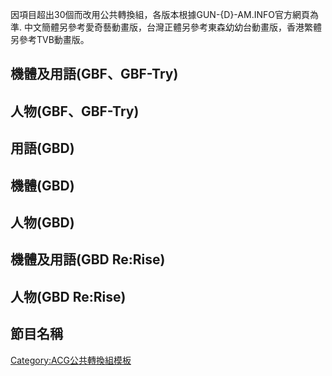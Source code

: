 {{CGroupH|name=GBF|desc=[[GUNDAM創戰者]]、[[GUNDAM創戰者TRY]]、[[GUNDAM創戰潛行者]]}}
<noinclude>
因項目超出30個而改用公共轉換組，各版本根據GUN-{D}-AM.INFO官方網頁為準. 中文簡體另參考愛奇藝動畫版，台灣正體另參考東森幼幼台動畫版，香港繁體另參考TVB動畫版。
[[Category:ACG公共轉換組模板]]

==機體及用語(GBF、GBF-Try)==
</noinclude>
{{CItem|zh:GUNDAM; zh-cn:敢达; zh-tw:鋼彈; zh-hk:高達;|desc=轉換說明|original=}}
{{CItem|zh-tw:鋼普拉; zh-hk:高達模型; zh-cn:敢达模型;|desc=轉換說明|original=}}
{{CItem|zh-cn:创制强袭; zh-tw:製作攻擊; zh-hk:創建突擊;|desc=轉換說明|original=}}
{{CItem|zh:創戰; zh-cn:创战; zh-tw:創鬥; zh-hk:創戰;|desc=轉換說明|original=}}
{{CItem|zh:创制; zh-cn:创制敢达; zh-tw:製作鋼彈; zh-hk:創建高達;|desc=轉換說明|original=}}
{{CItem|zh:创制; zh-cn:创制铁拳; zh-tw:製作鐵拳; zh-hk:創建鐵拳;|desc=轉換說明|original=}}
{{CItem|zh-cn:创制者; zh-tw:製作家; zh-hk:製作人;|desc=轉換說明|original=}}
{{CItem|zh-cn:强袭; zh-tw:攻擊; zh-hk:突擊;|desc=轉換說明|original=}}
{{CItem|zh-cn:星际创战强袭; zh-tw:星際製作攻擊; zh-hk:星創突擊;|desc=轉換說明|original=}}
{{CItem|zh-cn:创制推进器; zh-tw:製作推進器; zh-hk:創建推進器;|desc=轉換說明|original=}}
{{CItem|zh-cn:惊异; zh-tw:驚異; zh-hk:超卓;|desc=轉換說明|original=}}
{{CItem|zh-cn:暗物质; zh-tw:黑暗物質; zh-hk:闇黑;|desc=轉換說明|original=}}
{{CItem|zh-cn:暗物质敢达能天使; zh-tw:黑暗物質型能天使鋼彈; zh-hk:闇黑高達艾斯亞;|desc=轉換說明|original=}}
{{CItem|zh-cn:亚毕戈拜因; zh-tw:亞畢戈拜因; zh-hk:亞比哥魯巴安;|desc=轉換說明|original=}}
{{CItem|zh-cn:熊霸; zh-tw:熊亞凱; zh-hk:熊霸;|desc=轉換說明|original=}}
{{CItem|zh-cn:战国异端顽太无; zh-tw:戰國異端頑駄無; zh-hk:戰國迷惘高達;|desc=轉換說明|original=}}
{{CItem|zh-cn:京宝梵; zh-tw:肯普法; zh-hk:京寶梵;|desc=轉換說明|original=}}
{{CItem|zh-cn:R强人; zh-tw:R吉昂; zh-hk:R強強;|desc=轉換說明|original=}}
{{CItem|zh-cn:沃顿; zh-tw:渥頓; zh-hk:沃多姆;|desc=轉換說明|original=}}
{{CItem|zh-cn:敢达F91幻象; zh-tw:鋼彈F91幻象型; zh-hk:高達F91幻象;|desc=轉換說明|original=}}
{{CItem|zh-cn:吉翁号; zh-tw:吉翁克; zh-hk:自護號;|desc=轉換說明|original=}}
{{CItem|zh-cn:蝶影; zh-tw:花蝶; zh-hk:蝶影;|desc=轉換說明|original=}}
{{CItem|zh-cn:卡碧尼; zh-tw:丘貝雷; zh-hk:卡碧尼;|original=}}
{{CItem|zh-cn:杰刚; zh-tw:傑鋼; zh-hk:積根;|original=}}
{{CItem|zh-cn:凤凰飞翼敢达; zh-tw:鳳凰飛翼鋼彈; zh-hk:鳳凰飛翼高達;|desc=轉換說明|original=}}
{{CItem|zh-cn:新生凤凰敢达; zh-tw:重生鳳凰鋼彈; zh-hk:新生鳳凰高達;|desc=轉換說明|original=}}
{{CItem|zh-cn:敢达X魔王; zh-tw:魔王X鋼彈; zh-hk:高達X魔王;|desc=轉換說明|original=}}
{{CItem|zh-cn:魔王骷髅敢达; zh-tw:魔王骷髏鋼彈; zh-hk:海盜高達魔王;|desc=轉換說明|original=}}
{{CItem|zh-cn:淑女沙扎比; zh-tw:沙薩比小姐; zh-hk:淑女沙煞比;|desc=轉換說明|original=}}
{{CItem|zh-cn:指挥官敢达; zh-tw:指揮官鋼彈; zh-hk:司令高達;|desc=轉換說明|original=}}
{{CItem|zh-cn:莫古; zh-tw:蒙克; zh-hk:穆古;|desc=轉換說明|original=}}
{{CItem|zh:神GUNDAM;zh-hans:神高达;zh-hk:神高達;zh-tw:神威鋼彈;|original=ゴッドガンダム}}
{{CItem|zh:神威GUNDAM;zh-hans:神高达;zh-hk:神高達;zh-tw:神威鋼彈;|original=ゴッドガンダム}}
{{CItem|zh-cn:创制燃焰敢达; zh-tw:製作燃燒鋼彈; zh-hk:創建爆熱高達;|desc=轉換說明|original=}}
{{CItem|zh-cn:TRY燃焰敢达; zh-tw:TRY燃燒鋼彈; zh-hk:TRY爆熱高達;|desc=轉換說明|original=}}
{{CItem|zh-cn:神木燃焰敢达; zh-tw:神木燃燒鋼彈; zh-hk:神木爆熱高達;|desc=轉換說明|original=}}
{{CItem|zh-cn:凯旋高达; zh-tw:致勝鋼彈; zh-hk:必勝高達;|desc=轉換說明|original=}}
{{CItem|zh-cn:凯旋光束; zh-tw:致勝光束; zh-hk:必勝鐳射;|desc=轉換說明|original=}}
{{CItem|zh-cn:凯旋铁拳; zh-tw:致勝鐵拳; zh-hk:必勝鐵拳;|desc=轉換說明|original=}}
{{CItem|zh-cn:凯旋发射器; zh-tw:致勝砲; zh-hk:必勝大砲;|desc=轉換說明|original=}}
{{CItem|zh-cn:闪电; zh-tw:電光; zh-hk:電光;|desc=轉換說明|original=}}
{{CItem|zh-cn:強化吉姆卡迪甘; zh-tw:重裝高出力型吉姆; zh-hk:力量型吉姆卡迪根;|desc=轉換說明|original=}}
{{CItem|zh-cn:干扰者; zh-tw:入侵型; zh-hk:侵入者;|desc=轉換說明|original=}}
{{CItem|zh-cn:歼灭者; zh-tw:處決型; zh-hk:殲滅者;|desc=轉換說明|original=}}
{{CItem|zh-cn:幻影幽灵; zh-tw:幻影幽靈型; zh-hk:幻影幽靈;|desc=轉換說明|original=}}
{{CItem|zh-cn:高莫古; zh-tw:高性能蒙克; zh-hk:高穆古;|desc=轉換說明|original=}}
{{CItem|zh-cn:惊异敢达红战士; zh-tw:驚異紅戰士鋼彈; zh-hk:超卓高達紅戰士;|desc=轉換說明|original=}}
{{CItem|zh-cn:初始敢达; zh-tw:起始鋼彈; zh-hk:初始高達;|desc=轉換說明|original=}}
{{CItem|zh-tw:村雨; zh-hk:姆拉沙美; zh-cn:村雨;|desc=轉換說明|original=}}
{{CItem|zh-tw:凶兆鋼彈; zh-hk:異兆高達; zh-cn:惡兆敢達;|desc=轉換說明|original=}}
{{CItem|zh-tw:狙擊龍殺手; zh-hk:重擊霸·龍·基拿; zh-cn:史耐霸德拉戈吉拉;|desc=轉換說明|original=}}
{{CItem|zh-tw:狙獵鋼彈; zh-hk:重擊霸高達; zh-cn:史耐霸敢达;|desc=轉換說明|original=}}
{{CItem|zh-tw:龍爪鋼彈; zh-hk:龍拉格高達; zh-cn:龙拉格敢达;|desc=轉換說明|original=}}
{{CItem|zh-tw:殺手加農鋼彈; zh-hk:基拿加農高達; zh-cn:吉拉卡农敢达;|desc=轉換說明|original=}}
{{CItem|zh-tw:月狼薩克; zh-hk:渣古瑪納加姆; zh-cn:猎犬渣古;|desc=轉換說明|original=}}
{{CItem|zh-tw:巨豪薩克; zh-hk:渣古亞爾伏第; zh-cn:巨人渣古;|desc=轉換說明|original=}}
{{CItem|zh-tw:海魔薩克; zh-hk:渣古克拉肯; zh-cn:海兽渣古;|desc=轉換說明|original=}}
{{CItem|zh-tw:瞬變; zh-hk:瞬息; zh-cn:瞬变;|desc=轉換說明|original=}}
{{CItem|zh-tw:TRYON 3鋼彈; zh-hk:高達TRYON 3; zh-cn:敢达泰伦3;|desc=轉換說明|original=}}
{{CItem|zh-tw:阻絕; zh-hk:斷絕; zh-cn:绝斥;|desc=轉換說明|original=}}
{{CItem|zh-tw:豹式鋼彈達文西; zh-hk:斑豹達文西高達; zh-cn:斑豹达芬奇敢达;|desc=轉換說明|original=}}
{{CItem|zh-tw:星際光束步槍; zh-hk:星創鐳射步槍; zh-cn:星际粒子束步枪;|desc=轉換說明|original=}}
{{CItem|zh-tw:星際光束加農砲; zh-hk:星創鐳射加農砲; zh-cn:星际粒子束加农炮;|desc=轉換說明|original=}}
<noinclude>

==人物(GBF、GBF-Try)==
</noinclude>
{{CItem|zh-cn:伊织诚; zh-tw:伊織誠; zh-hk:伊織政;|desc=轉換說明|original=}}
{{CItem|zh-cn:诚; zh-tw:誠; zh-hk:政;|desc=轉換說明|original=}}
{{CItem|zh-cn:岭司; zh-tw:嶺司; zh-hk:澪司;|desc=轉換說明|original=}}
{{CItem|zh-cn:千奈; zh-tw:千奈; zh-hk:智奈;|desc=轉換說明|original=}}
{{CItem|zh-cn:矢坂; zh-tw:矢坂; zh-hk:八坂;|desc=轉換說明|original=}}
{{CItem|zh-cn:真生; zh-tw:真生; zh-hk:真央;|desc=轉換說明|original=}}
{{CItem|zh-cn:利卡德; zh-tw:利卡德; zh-hk:列卡度;|desc=轉換說明|original=}}
{{CItem|zh-cn:费里尼; zh-tw:費里尼; zh-hk:費寧尼;|desc=轉換說明|original=}}
{{CItem|zh-cn:凛子; zh-tw:凜子; zh-hk:倫子;|desc=轉換說明|original=}}
{{CItem|zh-cn:伊织毅; zh-tw:伊織毅; zh-hk:伊織健志;|desc=轉換說明|original=}}
{{CItem|zh-tw:拉爾先生; zh-hk:賴先生; zh-cn:拉尔先生;|desc=轉換說明|original=}}
{{CItem|zh-cn:佐崎; zh-tw:佐崎; zh-hk:佐佐木;|desc=轉換說明|original=}}
{{CItem|zh-cn:琪拉拉; zh-tw:琪拉拉; zh-hk:KIRARA;|desc=轉換說明|original=}}
{{CItem|zh-cn:美星; zh-tw:美星; zh-hk:彌星;|desc=轉換說明|original=}}
{{CItem|zh-cn:艾拉; zh-tw:艾拉; zh-hk:雅娜;|desc=轉換說明|original=}}
{{CItem|zh-cn:尤基艾宁; zh-tw:尤基艾寧; zh-hk:尤洛基艾寧;|desc=轉換說明|original=}}
{{CItem|zh-cn:尼尔斯; zh-tw:尼爾斯; zh-hk:尼路士;|desc=轉換說明|original=}}
{{CItem|zh-cn:葛雷寇; zh-tw:葛雷寇; zh-hk:古利哥;|desc=轉換說明|original=}}
{{CItem|zh-cn:罗根; zh-tw:羅根; zh-hk:勞根;|desc=轉換說明|original=}}
{{CItem|zh-cn:高文; zh-tw:高文; zh-hk:加雲;|desc=轉換說明|original=}}
{{CItem|zh-cn:奈恩; zh-tw:奈恩; zh-hk:拿恩;|desc=轉換說明|original=}}
{{CItem|zh-cn:矢岛; zh-tw:矢島; zh-hk:谷島;|desc=轉換說明|original=}}
{{CItem|zh-cn:凯洛琳; zh-tw:凱洛琳; zh-hk:卡露拉;|desc=轉換說明|original=}}
{{CItem|zh-cn:贝克; zh-tw:貝克; zh-hk:貝嘉;|desc=轉換說明|original=}}
{{CItem|zh-cn:鲁望; zh-tw:魯望; zh-hk:盧宏;|desc=轉換說明|original=}}
{{CItem|zh-cn:达拉腊; zh-tw:達拉臘; zh-hk:達拉拿;|desc=轉換說明|original=}}
{{CItem|zh-cn:雷纳多; zh-tw:雷納多; zh-hk:利拿杜;|desc=轉換說明|original=}}
{{CItem|zh-cn:马里奥; zh-tw:馬利歐; zh-hk:馬尼奧;|desc=轉換說明|original=}}
{{CItem|zh-cn:祖里奥; zh-tw:胡立歐; zh-hk:祖尼奧;|desc=轉換說明|original=}}
{{CItem|zh-cn:莱纳; zh-tw:萊納; zh-hk:雷拿;|desc=轉換說明|original=}}
{{CItem|zh-cn:裘玛; zh-tw:裘瑪; zh-hk:索馬;|desc=轉換說明|original=}}
{{CItem|zh-tw:朱利安; zh-hk:祖利安; zh-cn:朱利安;|desc=轉換說明|original=}}
{{CItem|zh-tw:馬肯吉; zh-hk:麥肯齊; zh-cn:馬肯吉;|desc=轉換說明|original=}}
{{CItem|zh-cn:神木世海; zh-tw:神木世界; zh-hk:神木世界;|desc=轉換說明|original=}}
{{CItem|1=世海=> zh-tw:世界;世海=> zh-hk:世界;|desc=轉換說明|original=}}
{{CItem|zh-cn:佑马; zh-tw:祐馬; zh-hk:友馬;|desc=轉換說明|original=}}
{{CItem|zh-tw:高坂祐馬; zh-hk:高坂友馬; zh-cn:高坂佑马;|desc=轉換說明|original=}}
{{CItem|zh-tw:佐野啟子; zh-hk:佐野惠子; zh-cn:佐野启子;|desc=轉換說明|original=}}
{{CItem|zh-tw:阪井湊; zh-hk:阪井港; zh-cn:阪井湊;|desc=轉換說明|original=}}
{{CItem|zh-tw:飯綱守; zh-hk:飯綱衛; zh-cn:饭纲守;|desc=轉換說明|original=}}
{{CItem|zh-tw:坂下夜未; zh-hk:阪下豫美; zh-cn:坂下夜未;|desc=轉換說明|original=}}
{{CItem|zh-tw:夜未; zh-hk:豫美; zh-cn:夜未;|desc=轉換說明|original=}}
{{CItem|zh-tw:神速史雷格; zh-hk:神速史立加; zh-cn:神速史雷格;|desc=轉換說明|original=}}
{{CItem|zh-tw:威弗里德; zh-hk:韋福里德; zh-cn:威弗里德;|desc=轉換說明|original=}}
{{CItem|zh-tw:狩真啟; zh-hk:狩真桂; zh-cn:狩桂启;|desc=轉換說明|original=}}
{{CItem|zh-tw:西亞; zh-hk:詩雅; zh-cn:西亚;|desc=轉換說明|original=}}
{{CItem|zh-tw:盧卡斯; zh-hk:魯卡斯; zh-cn:卢卡斯;|desc=轉換說明|original=}}
{{CItem|zh-tw:涅墨西斯; zh-hk:尼莫西斯; zh-cn:涅墨西斯;|desc=轉換說明|original=}}
{{CItem|zh-tw:宮河; zh-hk:宮賀; zh-cn:宫贺;|desc=轉換說明|original=}}
{{CItem|zh-tw:多門·火州; zh-hk:杜門·卡遜; zh-cn:多蒙·卡修;|desc=轉換說明|original=}}
<noinclude>

==用語(GBD)==
</noinclude>
{{CItem|zh-cn:高达模型联网对战; zh-tw:鋼彈模型連線對戰; zh-hk:高達模型對戰Online;|desc=轉換說明|original=}}
{{CItem|zh-cn:潜行者; zh-tw:潛網者; zh-hk:潛行者;|desc=轉換說明|original=}}
{{CItem|zh-cn:大潜行者; zh-tw:潛霸團; zh-hk:潛行聯黨;|desc=轉換說明|original=}}
{{CItem|zh-cn:志愿者联盟; zh-tw:抗霸聯盟; zh-hk:義士聯盟;|desc=轉換說明|original=有志連合}}
{{CItem|zh-cn:旗舰机; zh-tw:旗機; zh-hk:旗艦機;|desc=轉換說明|original=}}
{{CItem|zh-cn:高达基地; zh-tw:鋼彈基地; zh-hk:The Gundam Base;|desc=轉換說明|original=}}
{{CItem|zh-cn:阿瓦隆; zh-tw:阿瓦隆; zh-hk:AVALON;|desc=轉換說明|original=}}
{{CItem|zh-cn:狱炎食人魔; zh-tw:獄炎食人魔; zh-hk:獄炎之巨魔;|desc=轉換說明|original=}}
{{CItem|zh-cn:埃斯坦西亚; zh-tw:愛塔尼亞; zh-hk:愛士達尼亞;|desc=轉換說明|original=}}
{{CItem|zh-cn:战队; zh-tw:部隊; zh-hk:部隊;|desc=轉換說明|original=}}
{{CItem|zh-cn:战队巢穴; zh-tw:部隊據點; zh-hk:部隊營;|desc=轉換說明|original=}}
{{CItem|zh-cn:夏诺瓦; zh-tw:黑貓; zh-hk:黑貓團;|desc=轉換說明|original=ル・シャノワール}}
{{CItem|zh-cn:斯慕格; zh-tw:靈鳥; zh-hk:斯慕格;|desc=轉換說明|original=シームルグ}}
{{CItem|zh-cn:EX圣剑; zh-tw:EX王者之劍; zh-hk:EX聖劍;|desc=轉換說明|original=EXカリバー}}
{{CItem|zh-cn:镜子任务; zh-tw:鏡子任務; zh-hk:鏡任務;|desc=轉換說明|original=ミラーミッション}}
{{CItem|zh-cn:创制币; zh-tw:創鬥幣; zh-hk:創建幣;|desc=轉換說明|original=ビルドコイン}}
{{CItem|zh-cn:创制贴纸; zh-tw:創鬥貼紙; zh-hk:創建貼紙;|desc=轉換說明|original=ビルドデカール}}
{{CItem|zh-cn:莲花挑战; zh-tw:蓮花挑戰; zh-hk:路達斯挑戰;|desc=轉換說明|original=ロータス・チャレンジ}}
{{CItem|zh-cn:行星覆膜; zh-tw:行星覆膜; zh-hk:PLA-NET塗層;|desc=轉換說明|original=プラネットコーティング}}
{{CItem|zh-cn:FX爆破; zh-tw:FX爆破; zh-hk:FX-Plosion;|desc=轉換說明|original=FXプロージョン}}
{{CItem|zh-cn:FX爆發; zh-tw:FX爆發; zh-hk:FX-Plosion;|desc=轉換說明|original=FXプロージョン}}
{{CItem|zh-cn:高出力MEGA加农炮; zh-tw:高出力MEGA加農砲; zh-hk:高出力米加砲;|desc=轉換說明|original=ハイメガキャノン}}
{{CItem|zh-cn:高出力MEGA加农炮; zh-tw:高能量MEGA加農砲; zh-hk:高出力米加砲;|desc=轉換說明|original=ハイメガキャノン}}
{{CItem|zh-hans:爆热神掌;zh-hk:爆熱神掌;zh-tw:爆熱神威掌;|original=爆熱ゴッドフィンガー}}
<noinclude>

==機體(GBD)==
</noinclude>
{{CItem|zh-cn:高达00潜行者; zh-tw:潛網型00鋼彈; zh-hk:高達00潛行者;|desc=轉換說明|original=ガンダムダブルオーダイバー}}
{{CItem|zh-cn:高达00潜行者王牌; zh-tw:王牌潛網型00鋼彈; zh-hk:高達00潛行者ACE;|desc=轉換說明|original=ガンダムダブルオーダイバーエース}}
{{CItem|zh-cn:潜行者王牌装备; zh-tw:王牌潛網組件; zh-hk:潛行者ACE組件;|desc=轉換說明|original=ダイバーエースユニット}}
{{CItem|zh-cn:GN潜行剑; zh-tw:GN潛網劍; zh-hk:GN潛行劍;|desc=轉換說明|original=GNダイバーソード}}
{{CItem|zh-cn:高达AGE II 玛格南; zh-tw:重火力型鋼彈AGE II; zh-hk:高達AGE II 麥林型;|desc=轉換說明|original=ガンダムAGEⅡマグナム}}
{{CItem|zh-cn:玛格南; zh-tw:重火力型; zh-hk:麥林型;|desc=轉換說明|original=マグナム}}
{{CItem|zh-cn:高达AGE II 玛格南SV型; zh-tw:重火力型鋼彈AGE II SV模式; zh-hk:高達AGE II 麥林SV型;|desc=轉換說明|original=ガンダムAGEⅡマグナム}}
{{CItem|zh-cn:GM III光束大师; zh-tw:光束大師吉姆III; zh-hk:吉姆III鐳射大師;|desc=轉換說明|original=ジムⅢビームマスター}}
{{CItem|zh-cn:小精灵步枪; zh-tw:百變步槍; zh-hk:變換步槍;|desc=轉換說明|original=チェンジリングライフル}}
{{CItem|zh-cn:桃桃卡布尔; zh-tw:小桃卡布爾; zh-hk:桃桃卡布爾;|desc=轉換說明|original=モモカプル}}
{{CItem|zh-cn:红色贝雷帽格里摩亚; zh-tw:紅扁帽格利摩亞; zh-hk:格里摩亞紅帽子;|desc=轉換說明|original=グリモアレッドベレー}}
{{CItem|zh-cn:格里摩亚; zh-tw:格利摩亞; zh-hk:格里摩亞;|desc=轉換說明|original=グリモア}}
{{CItem|zh-cn:红色贝雷帽; zh-tw:紅扁帽; zh-hk:紅帽子;|desc=轉換說明|original=レッドベレー}}
{{CItem|zh-cn:炽天使高达舍赫拉查德; zh-tw:賢妃型熾天使鋼彈; zh-hk:舒拉華高達·山魯佐德;|desc=轉換說明|original=セラヴィ―ガンダムシェヘラザード}}
{{CItem|zh-cn:炽天使高达; zh-tw:熾天使鋼彈; zh-hk:舒拉華高達;|desc=轉換說明|original=セラヴィ―ガンダム}}
{{CItem|zh-cn:舍赫拉查德; zh-tw:賢妃型; zh-hk:山魯佐德;|desc=轉換說明|original=シェヘラザード}}
{{CItem|zh-cn:加尔巴迪重鍛型; zh-tw:重鍛型卡爾巴迪; zh-hk:哥邦迪重鍛型;|desc=轉換說明|original=ガルバルディリベイク}}
{{CItem|zh-cn:激炎双头龙高达; zh-tw:激炎型雙頭龍鋼彈; zh-hk:高達激炎雙頭龍;|desc=轉換說明|original=ガンダムジイーエンアルトロン}}
{{CItem|zh-cn:食人魔GN-X; zh-tw:食人魔刃-X; zh-hk:巨魔GN-X;|desc=轉換說明|original=オーガ刃-X}}
{{CItem|zh-cn:里欧NPD; zh-tw:NPD里歐; zh-hk:力傲NPD;|desc=轉換說明|original=リーオーNPD}}
{{CItem|zh-cn:煌·吉拉卡; zh-tw:煌·基拉格; zh-hk:煌·基拉加;|desc=轉換說明|original=煌・ギラーガ}}
{{CItem|zh-cn:多特雷斯; zh-tw:德特雷斯; zh-hk:多托列斯;|desc=轉換說明|original=ドートレス}}
{{CItem|zh-cn:乍得多加索隆; zh-tw:亞克托·德卡荊棘型; zh-hk:乍德·德卡·棘;|desc=轉換說明|original=ヤクトドーガソーン}}
{{CItem|zh-cn:里格夏柯凶; zh-tw:里格·夏柯凶; zh-hk:利古察高·凶;|desc=轉換說明|original=リグシャッコー凶}}
{{CItem|zh-cn:马格纳克希那霸尔; zh-tw:馬格亞納克辰砂型; zh-hk:馬格納克·硃砂;|desc=轉換說明|original=マグアナックシナバー}}
{{CItem|zh-cn:爱幻影高达; zh-tw:愛情幻影鋼彈; zh-hk:高達愛之幻影;|desc=轉換說明|original=ガンダムラヴファントム}}
{{CItem|zh-cn:无名异端高达; zh-tw:無名異端鋼彈; zh-hk:迷惘高達·無名;|desc=轉換說明|original=ガンダムアストレイ・ノーネイム}}
{{CItem|zh-cn:潜水大炮; zh-tw:潛水大砲; zh-hk:潛水大砲;|desc=轉換說明|original=ガンダイバー}}
{{CItem|zh-cn:高达00天翔型; zh-tw:天翔型00鋼彈; zh-hk:高達00 SKY;|desc=轉換說明|original=ガンダムダブルオースカイ}}
{{CItem|zh-cn:杰钢轰击大师; zh-tw:轟擊大師傑鋼; zh-hk:積根爆擊大師;|desc=轉換說明|original=ジェガンブラストマスター}}
{{CItem|zh-cn:GBN-防卫骨架; zh-tw:GBN-防護骨架; zh-hk:GBN-守衛機;|desc=轉換說明|original=GBN-ガードフレーム}}
{{CItem|zh-cn:GBN-基础高达; zh-tw:GBN-基礎鋼彈; zh-hk:GBN-基地高達;|desc=轉換說明|original=GBN-ベースガンダム}}
<noinclude>

==人物(GBD)==
</noinclude>
{{CItem|zh-cn:勇夫; zh-tw:勇夫; zh-hk:幸男;|desc=轉換說明|original=ユキオ}}
{{CItem|zh-cn:小勇; zh-tw:小勇; zh-hk:小幸;|desc=轉換說明|original=ユッキー}}
{{CItem|zh-cn:桃桃; zh-tw:小桃; zh-hk:桃桃;|desc=轉換說明|original=モモ}}
{{CItem|zh-cn:多杰; zh-tw:多吉; zh-hk:道治;|desc=轉換說明|original=ドージ}}
{{CItem|zh-cn:食人魔; zh-tw:食人魔; zh-hk:巨魔;|desc=轉換說明|original=オーガ}}
{{CItem|zh-cn:艾米莉亚; zh-tw:艾蜜莉雅; zh-hk:愛美利亞;|desc=轉換說明|original=エミリア}}
{{CItem|zh-cn:库尔特; zh-tw:庫特; zh-hk:古特;|desc=轉換說明|original=クルト}}
{{CItem|zh-cn:杰克; zh-tw:傑克; zh-hk:積克;|desc=轉換說明|original=ジャック}}
{{CItem|zh-cn:沙赫里亚尔; zh-tw:夏赫亞; zh-hk:山魯亞爾;|desc=轉換說明|original=シャフリヤール}}
{{CItem|zh-cn:尚普尔; zh-tw:尚布爾; zh-hk:尚普爾;|desc=轉換說明|original=シャンブル}}
{{CItem|zh-cn:尚普尔; zh-tw:尚波; zh-hk:尚普爾;|desc=轉換說明|original=シャンブル}}
{{CItem|zh-cn:樁; zh-tw:樁; zh-hk:山茶;|desc=轉換說明|original=ツバキ}}
{{CItem|zh-cn:欧巴洛; zh-tw:歐巴羅; zh-hk:奧波羅;|desc=轉換說明|original=オボロ}}
{{CItem|zh-cn:纳兹; zh-tw:拿茲; zh-hk:拿茲;|desc=轉換說明|original=ナッツ}}
{{CItem|zh-cn:柴司; zh-tw:柴司; zh-hk:司馬司;|desc=轉換說明|original=シバ・ツカサ}}
{{CItem|zh-cn:劳伦斯; zh-tw:勞倫斯; zh-hk:羅倫斯;|desc=轉換說明|original=ローレンス}}
{{CItem|zh-cn:游戏大师; zh-tw:遊戲管理員; zh-hk:遊戲管理員;|desc=轉換說明|original=ゲームマスター}}
{{CItem|zh-cn:史黛亚; zh-tw:史黛亞; zh-hk:史汀亞;|desc=轉換說明|original=ステア}}
{{CItem|zh-cn:卡娜妮; zh-tw:卡娜莉; zh-hk:卡娜蓮;|desc=轉換說明|original=カナリ}}
{{CItem|zh-cn:納斯塔西婭; zh-tw:納斯塔西婭; zh-hk:娜塔莎;|desc=轉換說明|original=ナスターシャ}}
{{CItem|zh-cn:大神浩太郎; zh-tw:大神浩太郎; zh-hk:大神虎太郎;|desc=轉換說明|original=オオガミ・コタロー}}
{{CItem|zh-cn:路克; zh-tw:盧克; zh-hk:路克;|desc=轉換說明|original=リュック}}
{{CItem|zh-cn:阿尔及尔; zh-tw:阿格; zh-hk:阿爾格;|desc=轉換說明|original=アルジェ}}
{{CItem|zh-cn:多莉; zh-tw:托莉; zh-hk:托莉;|desc=轉換說明|original=トーリ}}
<noinclude>

==機體及用語(GBD Re:Rise)==
</noinclude>
{{CItem|zh-cn:核心高达; zh-tw:核心鋼彈; zh-hk:核心高達;|desc=轉換說明|original=コアガンダム}}
{{CItem|zh-cn:地球三型; zh-tw:地球3式; zh-hk:地球叁;|desc=轉換說明|original=アースリィ}}
{{CItem|zh-cn:地球三型; zh-tw:地球三式; zh-hk:地球叁;|desc=轉換說明|original=アースリィ}}
{{CItem|zh-cn:火星四型; zh-tw:火星4式; zh-hk:火星肆;|desc=轉換說明|original=マーズフォー}}
{{CItem|zh-cn:火星四型; zh-tw:火星四式; zh-hk:火星肆;|desc=轉換說明|original=マーズフォー}}
{{CItem|zh-cn:金星二型; zh-tw:金星2式; zh-hk:金星貳;|desc=轉換說明|original=ヴィートルー}}
{{CItem|zh-cn:金星二型; zh-tw:金星二式; zh-hk:金星貳;|desc=轉換說明|original=ヴィートルー}}
{{CItem|zh-cn:水星一型; zh-tw:水星1式; zh-hk:水星壹;|desc=轉換說明|original=メルクワン}}
{{CItem|zh-cn:水星一型; zh-tw:水星一式; zh-hk:水星壹;|desc=轉換說明|original=メルクワン}}
{{CItem|zh-cn:木星五型; zh-tw:木星5式; zh-hk:木星伍;|desc=轉換說明|original=ジュピターヴ}}
{{CItem|zh-cn:木星五型; zh-tw:木星五式; zh-hk:木星伍;|desc=轉換說明|original=ジュピターヴ}}
{{CItem|zh-cn:土星六型; zh-tw:土星6式; zh-hk:土星陸;|desc=轉換說明|original=サタニクス}}
{{CItem|zh-cn:土星六型; zh-tw:土星六式; zh-hk:土星陸;|desc=轉換說明|original=サタニクス}}
{{CItem|zh-cn:天王星七型; zh-tw:天王星7式; zh-hk:天王星七;|desc=轉換說明|original=ユーラヴェン}}
{{CItem|zh-cn:天王星七型; zh-tw:天王星七式; zh-hk:天王星七;|desc=轉換說明|original=ユーラヴェン}}
{{CItem|zh-cn:海王星八型; zh-tw:海王星8式; zh-hk:海王星八;|desc=轉換說明|original=ネプテイト}}
{{CItem|zh-cn:海王星八型; zh-tw:海王星八式; zh-hk:海王星八;|desc=轉換說明|original=ネプテイト}}
{{CItem|zh-cn:正义骑士高达; zh-tw:正義騎士鋼彈; zh-hk:高達正義騎士;|desc=轉換說明|original=ガンダムジャスティスナイト}}
{{CItem|zh-cn:圣盾骑士高达; zh-tw:神盾騎士鋼彈; zh-hk:高達神盾騎士;|desc=轉換說明|original=ガンダムイージスナイト}}
{{CItem|zh-cn:沃多姆荚舱; zh-tw:渥頓戰艇; zh-hk:沃多姆艙;|desc=轉換說明|original=ウォドムポッド}}
{{CItem|zh-cn:沃多姆荚舱+; zh-tw:渥頓戰艇改; zh-hk:沃多姆艙+;|desc=轉換說明|original=ウォドムポッドプラス}}
{{CItem|zh-cn:沃多姆荚舱+; zh-tw:沃頓戰艇+; zh-hk:沃多姆艙+;|desc=轉換說明|original=ウォドムポッドプラス}}
{{CItem|zh-cn:瓦尔基兰达; zh-tw:女武神勇士; zh-hk:瓦爾基蘭達;|desc=轉換說明|original=ヴァルキランダー}}
{{CItem|zh-cn:神怪高达; zh-tw:奇異鋼彈; zh-hk:高達錫爾德森;|desc=轉換說明|original=ガンダムゼルトザーム}}
{{CItem|zh-cn:艾多拉士兵; zh-tw:黃金國軍團; zh-hk:艾多拉兵;|desc=轉換說明|original=エルドラアーミー}}
{{CItem|zh-cn:艾多拉野兽; zh-tw:黃金國猛獸; zh-hk:艾多拉獸;|desc=轉換說明|original=エルドラブルート}}
{{CItem|zh-cn:艾多拉气垫野兽; zh-tw:氣墊型黃金國猛獸; zh-hk:艾多拉氣墊獸;|desc=轉換說明|original=エルドラホバーブルート}}
{{CItem|zh-cn:艾多拉猛牛野兽; zh-tw:坦克型黃金國猛獸; zh-hk:艾多拉公牛獸;|desc=轉換說明|original=エルドラブルブルート}}
{{CItem|zh-cn:伪ν; zh-tw:冒牌ν; zh-hk:偽ν;|desc=轉換說明|original=フェイクニュー}}
{{CItem|zh-cn:帝堤姆高达; zh-tw:鋼彈三代; zh-hk:高達帝堤姆;|desc=轉換說明|original=ガンダムテルティウム}}
{{CItem|zh-cn:天翔型00高达 莫比乌斯; zh-tw:無限環式天翔型00鋼彈; zh-hk:高達00 SKY米別斯;|desc=轉換說明|original=ガンダムダブルオースカイメビウス}}
{{CItem|zh-cn:艾多拉GP-罗刹天; zh-tw:黃金國GP-羅剎天; zh-hk:高達GP-羅剎天;|desc=轉換說明|original=ガンダムGP-羅刹天}}
{{CItem|zh-cn:重力火型高达TRYAGE; zh-tw:重力火型鋼彈TRYAGE; zh-hk:高達TRYAGE 麥林型;|desc=轉換說明|original=ガンダムTRYAGEマグナム}}
{{CItem|zh-cn:帝王异端重锻二型; zh-tw:王道異端雙重鍛型; zh-hk:王道迷惘雙倍重鍛型|desc=轉換說明|original=ロードアストレイダブルリベイク}}
{{CItem|zh-cn:再起; zh-tw:再起; zh-hk:RE:RISING;|desc=轉換說明|original=リライジング}}

{{CItem|zh-cn:艾多拉; zh-tw:黃金國; zh-hk:艾多拉;|desc=轉換說明|original=エルドラ}}
{{CItem|zh-cn:限制转换; zh-tw:限定轉換; zh-hk:限制轉換;|desc=轉換說明|original=リミテッドチェンジ}}
{{CItem|zh-cn:∀; zh-tw:逆A; zh-hk:∀;|desc=轉換說明|original=ターンエー}}
<noinclude>

==人物(GBD Re:Rise)==
</noinclude>
{{CItem|zh-cn:帕维兹; zh-tw:帕維茲; zh-hk:帕路維爾茲;|desc=轉換說明|original=パルヴィーズ}}
{{CItem|zh-cn:帕路; zh-tw:帕維; zh-hk:帕路;|desc=轉換說明|original=パル}}
{{CItem|zh-cn:帕特里克·亚历山大·莱奥纳·阿尔及尔; zh-tw:派屈克·亞歷山卓·李奧納多·阿格; zh-hk:帕特里克·亞歷山大·里安納路·阿爾格;|desc=轉換說明|original=パトリック・アレクサンドル・レオナール・アルジェ}}
{{CItem|zh-cn:芽伊; zh-tw:小梅; zh-hk:美兒;|desc=轉換說明|original=メイ}}
{{CItem|zh-cn:雏田; zh-tw:雛田; zh-hk:妃奈多;|desc=轉換說明|original=ヒナタ}}
{{CItem|zh-cn:伊娃; zh-tw:伊芙; zh-hk:伊芙;|desc=轉換說明|original=イヴ}}
{{CItem|zh-cn:佛莱迪; zh-tw:佛萊迪; zh-hk:費迪;|desc=轉換說明|original=フレディ}}
{{CItem|zh-cn:托挪伊; zh-tw:特諾伊; zh-hk:托挪伊;|desc=轉換說明|original=トノイ}}
{{CItem|zh-cn:杰瑞; zh-tw:傑瑞; zh-hk:茲歷古;|desc=轉換說明|original=ジリク}}
{{CItem|zh-cn:杰德; zh-tw:傑德; zh-hk:積度;|desc=轉換說明|original=ジェド}}
{{CItem|zh-cn:亚沙; zh-tw:亞莎; zh-hk:亞莎;|desc=轉換說明|original=アシャ}}
{{CItem|zh-cn:胡兰; zh-tw:胡蘭; zh-hk:胡倫;|desc=轉換說明|original=フルン}}
{{CItem|zh-cn:托瓦那; zh-tw:托瓦那; zh-hk:度雲拿;|desc=轉換說明|original=トワナ}}
{{CItem|zh-cn:亚尔斯; zh-tw:亞爾斯; zh-hk:阿魯斯;|desc=轉換說明|original=アルス}}
<noinclude>

==節目名稱==
</noinclude>
{{CItem|zh:GUNDAM創戰系列; zh-cn:敢达创战系列; zh-tw:鋼彈創鬥系列; zh-hk:高達創戰系列;|desc=轉換說明|original=}}
{{CItem|zh:GUNDAM創戰者; zh-cn:敢达创战者; zh-tw:鋼彈創鬥者; zh-hk:高達創戰者;|desc=轉換說明|original=}}
{{CItem|zh:GUNDAM創戰者TRY; zh-cn:敢达创战者TRY; zh-tw:鋼彈創鬥者TRY; zh-hk:高達創戰者TRY;|desc=轉換說明|original=}}
{{CItem|zh:GUNDAM創戰潛行者; zh-cn:高达创形者; zh-tw:鋼彈創鬥者 潛網大戰; zh-hk:高達創戰潛行者;|desc=轉換說明|original=}}
{{CItem|zh:GUNDAM創戰潛行者Re:RISE; zh-cn:高达创形者 再起; zh-tw:鋼彈創鬥者 潛網大戰Re:RISE; zh-hk:高達創戰潛行者Re:RISE;|desc=轉換說明|original=}}
{{CItem||desc=轉換說明|original=}}

{{CGroupF}}